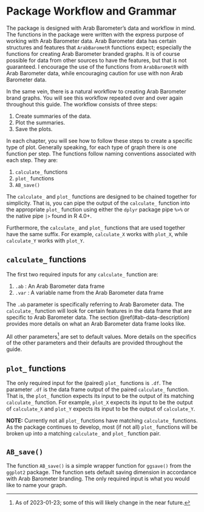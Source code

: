 # Package Workflow and Grammar {- #package-workflow}

The package is designed with Arab Barometer's data and workflow in mind. The functions in the package were written with the express purpose of working with Arab Barometer data. Arab Barometer data has certain structures and features that `ArabBarometR` functions expect; especially the functions for creating Arab Barometer branded graphs. It is of course possible for data from other sources to have the features, but that is not guaranteed. I encourage the use of the functions from `ArabBarometR` with Arab Barometer data, while encouraging caution for use with non Arab Barometer data.

In the same vein, there is a natural workflow to creating Arab Barometer brand graphs. You will see this workflow repeated over and over again throughout this guide. The workflow consists of three steps:

1. Create summaries of the data.
2. Plot the summaries.
3. Save the plots.

In each chapter, you will see how to follow these steps to create a specific type of plot. Generally speaking, for each type of graph there is one function per step. The functions follow naming conventions associated with each step. They are:

1. `calculate_` functions
2. `plot_` functions
3. `AB_save()`


The `calculate_` and `plot_` functions are designed to be chained together for simplicity. That is, you can pipe the output of the `calculate_` function into the appropriate `plot_` function using either the `dplyr` package pipe `%>%` or the native pipe `|>` found in R 4.0+.

Furthermore, the `calculate_` and `plot_` functions that are used together have the same suffix. For example, `calculate_X` works with `plot_X`, while `calculate_Y` works with `plot_Y`.


## `calculate_` functions {-}

The first two required inputs for any `calculate_` function are:

1. `.ab` : An Arab Barometer data frame
2. `.var` : A variable name from the Arab Barometer data frame

The `.ab` parameter is specifically referring to Arab Barometer data. The `calculate_` function will look for certain features in the data frame that are specific to Arab Barometer data. The section \@ref(#ab-data-description) provides more details on what an Arab Barometer data frame looks like.

All other parameters^[As of 2023-01-23; some of this will likely change in the near future.] are set to default values. More details on the specifics of the other parameters and their defaults are provided throughout the guide.

## `plot_` functions {-}

The only required input for the (paired) `plot_` functions is `.df`. The parameter `.df` is the data frame output of the paired `calculate_` function. That is, the `plot_` function expects its input to be the output of its matching `calculate_` function. For example, `plot_X` expects its input to be the output of `calculate_X` and `plot_Y` expects its input to be the output of `calculate_Y`.

**NOTE:** Currently not all `plot_` functions have matching `calculate_` functions. As the package continues to develop, most (if not all) `plot_` functions will be broken up into a matching `calculate_` and `plot_` function pair. 


## `AB_save()` {-}

The function `AB_save()` is a simple wrapper function for `ggsave()` from the `ggplot2` package. The function sets default saving dimension in accordance with Arab Barometer branding. The only required input is what you would like to name your graph.




